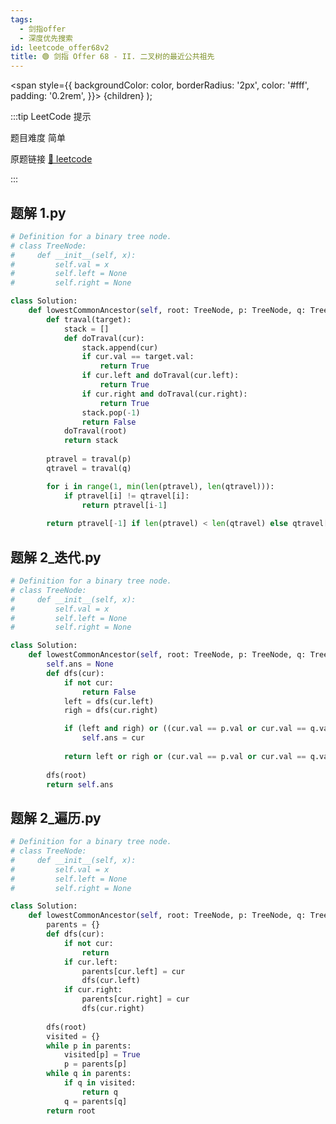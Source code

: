```yaml
---
tags:
  - 剑指offer
  - 深度优先搜索
id: leetcode_offer68v2
title: 🟢 剑指 Offer 68 - II. 二叉树的最近公共祖先
---
```


  <span
    style={{
      backgroundColor: color,
      borderRadius: '2px',
      color: '#fff',
      padding: '0.2rem',
    }}>
    {children}
  </span>
);

:::tip LeetCode 提示

题目难度 <Highlight color="#00b8a3">简单</Highlight>

原题链接 [🔗 leetcode](https://leetcode-cn.com/problems/er-cha-shu-de-zui-jin-gong-gong-zu-xian-lcof/)

:::



## 题解 1.py

```py
# Definition for a binary tree node.
# class TreeNode:
#     def __init__(self, x):
#         self.val = x
#         self.left = None
#         self.right = None

class Solution:
    def lowestCommonAncestor(self, root: TreeNode, p: TreeNode, q: TreeNode) -> TreeNode:
        def traval(target):
            stack = []
            def doTraval(cur):
                stack.append(cur)
                if cur.val == target.val:
                    return True
                if cur.left and doTraval(cur.left):
                    return True
                if cur.right and doTraval(cur.right):
                    return True
                stack.pop(-1)
                return False
            doTraval(root)
            return stack
        
        ptravel = traval(p)
        qtravel = traval(q)

        for i in range(1, min(len(ptravel), len(qtravel))):
            if ptravel[i] != qtravel[i]:
                return ptravel[i-1]
        
        return ptravel[-1] if len(ptravel) < len(qtravel) else qtravel[-1]
```

## 题解 2_迭代.py

```py
# Definition for a binary tree node.
# class TreeNode:
#     def __init__(self, x):
#         self.val = x
#         self.left = None
#         self.right = None

class Solution:
    def lowestCommonAncestor(self, root: TreeNode, p: TreeNode, q: TreeNode) -> TreeNode:
        self.ans = None
        def dfs(cur):
            if not cur:
                return False
            left = dfs(cur.left)
            righ = dfs(cur.right)

            if (left and righ) or ((cur.val == p.val or cur.val == q.val) and (left or righ)):
                self.ans = cur
            
            return left or righ or (cur.val == p.val or cur.val == q.val)
        
        dfs(root)
        return self.ans
```

## 题解 2_遍历.py

```py
# Definition for a binary tree node.
# class TreeNode:
#     def __init__(self, x):
#         self.val = x
#         self.left = None
#         self.right = None

class Solution:
    def lowestCommonAncestor(self, root: TreeNode, p: TreeNode, q: TreeNode) -> TreeNode:
        parents = {}
        def dfs(cur):
            if not cur:
                return
            if cur.left:
                parents[cur.left] = cur
                dfs(cur.left)
            if cur.right:
                parents[cur.right] = cur
                dfs(cur.right)
        
        dfs(root)
        visited = {}
        while p in parents:
            visited[p] = True
            p = parents[p]
        while q in parents:
            if q in visited:
                return q
            q = parents[q]
        return root
```


